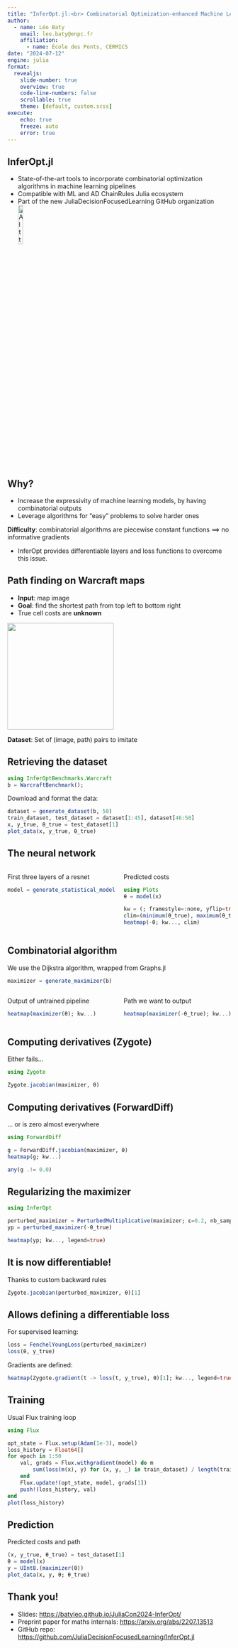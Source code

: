```yaml
---
title: "InferOpt.jl:<br> Combinatorial Optimization-enhanced Machine Learning"
author:
  - name: Léo Baty
    email: leo.baty@enpc.fr
    affiliation: 
      - name: École des Ponts, CERMICS
date: "2024-07-12"
engine: julia
format:
  revealjs:
    slide-number: true
    overview: true
    code-line-numbers: false
    scrollable: true
    theme: [default, custom.scss]
execute:
    echo: true
    freeze: auto
    error: true
---
```


## InferOpt.jl
- State-of-the-art tools to incorporate combinatorial optimization algorithms in machine learning pipelines
- Compatible with ML and AD ChainRules Julia ecosystem
- Part of the new JuliaDecisionFocusedLearning GitHub organization
![Alt text](./images/JLDFL.png){height="15%"}

## Why?
- Increase the expressivity of machine learning models, by having combinatorial outputs
- Leverage algorithms for "easy" problems to solve harder ones

**Difficulty**: combinatorial algorithms are piecewise constant functions
$\implies$ no informative gradients

- InferOpt provides differentiable layers and loss functions to overcome this issue.

## Path finding on Warcraft maps
- **Input**: map image
- **Goal**: find the shortest path from top left to bottom right
- True cell costs are **unknown**

![](./images/warcraft_pipeline.png){height="240" fig-align="center"}

**Dataset**: Set of (image, path) pairs to imitate

## Retrieving the dataset
```julia
using InferOptBenchmarks.Warcraft
b = WarcraftBenchmark();
```

Download and format the data:
```julia
dataset = generate_dataset(b, 50)
train_dataset, test_dataset = dataset[1:45], dataset[46:50]
x, y_true, θ_true = test_dataset[1]
plot_data(x, y_true, θ_true)
```

## The neural network
:::: {.columns}

::: {.column width="50%"}
First three layers of a resnet
```julia
model = generate_statistical_model(b)
```
:::

::: {.column width="50%"}
Predicted costs
```julia
using Plots
θ = model(x)

kw = (; framestyle=:none, yflip=true, aspect_ratio=:equal, legend=false, size=(300, 300))
clim=(minimum(θ_true), maximum(θ_true))
heatmap(-θ; kw..., clim)
```
:::

::::

## Combinatorial algorithm
We use the Dijkstra algorithm, wrapped from Graphs.jl
```julia
maximizer = generate_maximizer(b)
```
:::: {.columns}

::: {.column width="50%"}
Output of untrained pipeline
```julia
heatmap(maximizer(θ); kw...)
```
:::

::: {.column width="50%"}
Path we want to output
```julia
heatmap(maximizer(-θ_true); kw...)
```
:::

::::

## Computing derivatives (Zygote)
Either fails...
```julia
using Zygote

Zygote.jacobian(maximizer, θ)
```

## Computing derivatives (ForwardDiff)
... or is zero almost everywhere

```julia
using ForwardDiff

g = ForwardDiff.jacobian(maximizer, θ)
heatmap(g; kw...)
```
```julia
any(g .!= 0.0)
```

## Regularizing the maximizer

```julia
using InferOpt

perturbed_maximizer = PerturbedMultiplicative(maximizer; ε=0.2, nb_samples=100)
yp = perturbed_maximizer(-θ_true)
```

```julia
heatmap(yp; kw..., legend=true)
```

## It is now differentiable!
Thanks to custom backward rules
```julia
Zygote.jacobian(perturbed_maximizer, θ)[1]
```

## Allows defining a differentiable loss
For supervised learning:
```julia
loss = FenchelYoungLoss(perturbed_maximizer)
loss(θ, y_true)
```

Gradients are defined:
```julia
heatmap(Zygote.gradient(t -> loss(t, y_true), θ)[1]; kw..., legend=true)
```

## Training
Usual Flux training loop
```julia
using Flux

opt_state = Flux.setup(Adam(1e-3), model)
loss_history = Float64[]
for epoch in 1:50
    val, grads = Flux.withgradient(model) do m
        sum(loss(m(x), y) for (x, y, _) in train_dataset) / length(train_dataset)
    end
    Flux.update!(opt_state, model, grads[1])
    push!(loss_history, val)
end
plot(loss_history)
```

## Prediction
Predicted costs and path
```julia
(x, y_true, θ_true) = test_dataset[1]
θ = model(x)
y = UInt8.(maximizer(θ))
plot_data(x, y, θ; θ_true)
```

## Thank you!
- Slides: [https://batyleo.github.io/JuliaCon2024-InferOpt/](https://batyleo.github.io/JuliaCon2024-InferOpt/)
- Preprint paper for maths internals: [https://arxiv.org/abs/2207.13513](https://arxiv.org/abs/2207.13513)
- GitHub repo: [https://github.com/JuliaDecisionFocusedLearning/InferOpt.jl](https://github.com/JuliaDecisionFocusedLearning/InferOpt.jl)